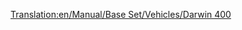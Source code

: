 [[Translation:en/Manual/Base Set/Vehicles/Darwin 400]]

{{nl/Vliegtuig|Name=Darwin 400
|Image=[[File:en/Boeing757.png|Darwin 400]]
|Cost=36.919 (73,828)
|Speed=947 km/h (592 MPH)
|Annual=5.906 (11,812)
|Designed=1982
|Lifespan=25
|Capacity=200 passagiers & 25 zakken post
|Description=Standaard straalvliegtuig, voorkeur voor grote vliegvelden.
|Real-life=Boeing 757
}}